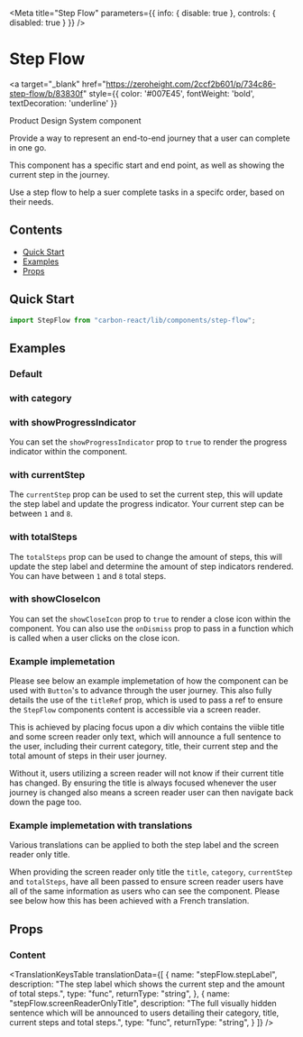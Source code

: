 
<Meta
  title="Step Flow"
  parameters={{ info: { disable: true }, controls: { disabled: true } }}
/>

# Step Flow

<a
  target="_blank"
  href="https://zeroheight.com/2ccf2b601/p/734c86-step-flow/b/83830f"
  style={{ color: '#007E45', fontWeight: 'bold', textDecoration: 'underline' }}
>
  Product Design System component
</a>

Provide a way to represent an end-to-end journey that a user can complete in one go.

This component has a specific start and end point, as well as showing the current step in the journey.

Use a step flow to help a suer complete tasks in a specifc order, based on their needs.

## Contents

- [Quick Start](#quick-start)
- [Examples](#examples)
- [Props](#props)

## Quick Start

```js
import StepFlow from "carbon-react/lib/components/step-flow";
```

## Examples

### Default

<Canvas>
  <Story name="default" story={stories.DefaultStory}/>
</Canvas>

### with category

<Canvas>
  <Story name="all elements" story={stories.CategoryStory}/>
</Canvas>

### with showProgressIndicator

You can set the `showProgressIndicator` prop to `true` to render the progress indicator within the component.

<Canvas>
  <Story name="showProgressIndicator" story={stories.ShowProgressIndicatorStory}/>
</Canvas>

### with currentStep

The `currentStep` prop can be used to set the current step, this will update the step label and update the progress indicator. Your
current step can be between `1` and `8`.

<Canvas>
  <Story name="currentStep" story={stories.CurrentStepStory}/>
</Canvas>

### with totalSteps

The `totalSteps` prop can be used to change the amount of steps, this will update the step label and determine the amount of step indicators rendered. 
You can have between `1` and `8` total steps.

<Canvas>
  <Story name="totalSteps" story={stories.TotalStepsStory}/>
</Canvas>


### with showCloseIcon

You can set the `showCloseIcon` prop to `true` to render a close icon within the component. You can also use the `onDismiss` prop to pass in a function
which is called when a user clicks on the close icon.

<Canvas>
  <Story name="showCloseIcon" story={stories.ShowCloseIconStory}/>
</Canvas>

### Example implemetation

Please see below an example implemetation of how the component can be used with `Button`'s to advance through the user journey. This also fully details the use of the `titleRef`
prop, which is used to pass a ref to ensure the `StepFlow` components content is accessible via a screen reader. 

This is achieved by placing focus upon a div which contains the viible title and some screen reader only text, which will announce a full sentence to the user, 
including their current category, title, their current step and the total amount of steps in their user journey.

Without it, users utilizing a screen reader will not know if their current title has changed. By ensuring the title is always focused whenever the user journey is 
changed also means a screen reader user can then navigate back down the page too.

<Canvas>
  <Story name="Example implementation" story={stories.ExampleImplementation}/>
</Canvas>

### Example implemetation with translations

Various translations can be applied to both the step label and the screen reader only title.

When providing the screen reader only title the `title`, `category`, `currentStep` and `totalSteps`, have all been passed to ensure screen reader users have all of the same information
as users who can see the component. Please see below how this has been achieved with a French translation.

<Canvas>
  <Story name="Example implementation with translations" story={stories.ExampleImplementationWithTranslations}/>
</Canvas>


## Props

### Content

<StyledSystemProps of={StepFlow} margin noHeader />

<TranslationKeysTable
  translationData={[
    {
      name: "stepFlow.stepLabel",
      description: "The step label which shows the current step and the amount of total steps.",
      type: "func",
      returnType: "string",
    },
        {
      name: "stepFlow.screenReaderOnlyTitle",
      description: "The full visually hidden sentence which will be announced to users detailing their category, title, current steps and total steps.",
      type: "func",
      returnType: "string",
    }
  ]}
/>
